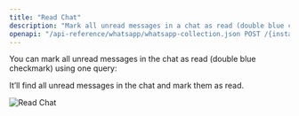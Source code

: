 ```yaml
---
title: "Read Chat"
description: "Mark all unread messages in a chat as read (double blue checkmark) using Hypersender WhatsApp API."
openapi: "/api-reference/whatsapp/whatsapp-collection.json POST /{instance}/read-chat"
---
```


You can mark all unread messages in the chat as read (double blue checkmark) using one query:

It’ll find all unread messages in the chat and mark them as read.

<Frame>
<img src="/images/docs/whatsapp/img/send-seen.jpg" alt="Read Chat" />
</Frame>
